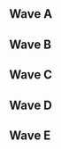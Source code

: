 {{DISPLAYTITLE:CEO 2016: ''Melee'' Singles Pools}}{{Tabs game|basepage=CEO/2016|melee=true|wiiu=true}}
{{CEO 2016 Tabs |This=2}}<br/>

==Wave A==
{{Box|start|padding=2em}}
{{HiddenSort|A1}}
{{GroupTableStart | Bracket A1 |width=300px}}
{{GroupTableSlot|Hungrybox |flag=us |place=1 |win_m=4 |lose_m=0 |bg=up |go={{advance|CEO/2016/Melee/Singles_Bracket#Winners_Bracket}}}}
{{GroupTableSlot|Haus |flag=us |place=2 |win_m=6 |lose_m=1 |bg=stay |go={{advance|CEO/2016/Melee/Singles_Bracket#Losers_Bracket}}}}
{{GroupTableSlot|MrLz |flag=us |place=3 |win_m=3 |lose_m=2 |bg=down}}
{{GroupTableSlot|Benteezy |flag=us |place=4 |win_m=3 |lose_m=2 |bg=down}}
{{GroupTableSlot|Wreck |flag=us |place=5 |win_m=2 |lose_m=2 |bg=down}}
{{GroupTableSlot|NIX |flag=us |place=5 |win_m=4 |lose_m=2 |bg=down}}
{{GroupTableSlot|Gwabs |flag=us |place=7 |win_m=3 |lose_m=2 |bg=down}}
{{GroupTableSlot|DairDev1L |flag=us |place=7 |win_m=2 |lose_m=2 |bg=down}}
{{GroupTableSlot|Zeal |flag=de |place=9 |win_m=2 |lose_m=2 |bg=down}}
{{GroupTableSlot|EZ |flag=us |place=9 |win_m=2 |lose_m=2 |bg=down}}
{{GroupTableSlot|Sabelan |flag=us |place=9 |win_m=2 |lose_m=2 |bg=down}}
{{GroupTableSlot|Bison.M |flag=us |place=9 |win_m=2 |lose_m=2 |bg=down}}
{{GroupTableSlot|Smokin' Penelope |flag=us |place=13 |win_m=2 |lose_m=2 |bg=down}}
{{GroupTableSlot|Fenlet |flag=us |place=13 |win_m=1 |lose_m=2 |bg=down}}
{{GroupTableSlot|IronChef |flag=us |place=13 |win_m=1 |lose_m=2 |bg=down}}
{{GroupTableSlot|Nameless Joe |flag=us |place=13 |win_m=1 |lose_m=2 |bg=down}}
{{GroupTableSlot|Jinzo |flag=us |place=17 |win_m=0 |lose_m=2 |bg=down}}
{{GroupTableSlot|RepsGuy |flag=us |place=17 |win_m=0 |lose_m=2 |bg=down}}
{{GroupTableSlot|demodairy |flag=us |place=17 |win_m=0 |lose_m=2 |bg=down}}
{{GroupTableSlot|R0cky |flag=us |place=17 |win_m=0 |lose_m=2 |bg=down}}
{{GroupTableSlot|A.C.O. |flag=us |place=17 |win_m=1 |lose_m=2 |bg=down}}
{{GroupTableSlot|Lemons |flag=us |place=17 |win_m=0 |lose_m=2 |bg=down}}
{{GroupTableEnd}}
{{Box|break|padding=2em}}

{{HiddenSort|A2}}
{{GroupTableStart | Bracket A2 |width=300px}}
{{GroupTableSlot|Chillindude |flag=us |place=1 |win_m=4 |lose_m=0 |bg=up |go={{advance|CEO/2016/Melee/Singles_Bracket#Winners_Bracket}}}}
{{GroupTableSlot|Slox |flag=us |place=2 |win_m=4 |lose_m=1 |bg=stay |go={{advance|CEO/2016/Melee/Singles_Bracket#Losers_Bracket}}}}
{{GroupTableSlot|Envy |flag=us |place=3 |win_m=4 |lose_m=2 |bg=down}}
{{GroupTableSlot|BZRK |flag=us |place=4 |win_m=5 |lose_m=2 |bg=down}}
{{GroupTableSlot|MrBenReady |flag=us |place=5 |win_m=2 |lose_m=2 |bg=down}}
{{GroupTableSlot|Char |flag=us |place=5 |win_m=5 |lose_m=2 |bg=down}}
{{GroupTableSlot|Silver |flag=us |place=7 |win_m=3 |lose_m=2 |bg=down}}
{{GroupTableSlot|O |flag=us |place=7 |win_m=2 |lose_m=2 |bg=down}}
{{GroupTableSlot|Kebin |flag=us |place=9 |win_m=2 |lose_m=2 |bg=down}}
{{GroupTableSlot|Cyber |flag=us |place=9 |win_m=1 |lose_m=2 |bg=down}}
{{GroupTableSlot|Donny P. |flag=us |place=9 |win_m=2 |lose_m=2 |bg=down}}
{{GroupTableSlot|Smoof |flag=us |place=9 |win_m=1 |lose_m=2 |bg=down}}
{{GroupTableSlot|Kiddo |flag=us |place=13 |win_m=1 |lose_m=2 |bg=down}}
{{GroupTableSlot|Swampy |flag=us |place=13 |win_m=1 |lose_m=2 |bg=down}}
{{GroupTableSlot|Duffo |flag=us |place=13 |win_m=1 |lose_m=2 |bg=down}}
{{GroupTableSlot|SOup |flag=us |place=13 |win_m=1 |lose_m=2 |bg=down}}
{{GroupTableSlot|CandyMan |flag=us |place=17 |win_m=0 |lose_m=2 |bg=down}}
{{GroupTableSlot|Sheepdog |flag=us |place=17 |win_m=0 |lose_m=2 |bg=down}}
{{GroupTableSlot|Moonshine |flag=us |place=17 |win_m=0 |lose_m=2 |bg=down}}
{{GroupTableSlot|Express |flag=us |place=17 |win_m=0 |lose_m=2 |bg=down}}
{{GroupTableSlot|BEHEMOTH |flag=us |place=17 |win_m=0 |lose_m=2 |bg=down}}
{{GroupTableEnd}}
{{Box|break|padding=2em}}

{{HiddenSort|A3}}
{{GroupTableStart | Bracket A3 |width=300px}}
{{GroupTableSlot|Laudandus |flag=us |place=1 |win_m=4 |lose_m=0 |bg=up |go={{advance|CEO/2016/Melee/Singles_Bracket#Winners_Bracket}}}}
{{GroupTableSlot|vortex |flag=us |place=2 |win_m=5 |lose_m=1 |bg=stay |go={{advance|CEO/2016/Melee/Singles_Bracket#Losers_Bracket}}}}
{{GroupTableSlot|Rula |flag=us |place=3 |win_m=3 |lose_m=2 |bg=down}}
{{GroupTableSlot|Pop$ |flag=us |place=4 |win_m=4 |lose_m=2 |bg=down}}
{{GroupTableSlot|TM12 |flag=us |place=5 |win_m=3 |lose_m=2 |bg=down}}
{{GroupTableSlot|ExBanditZero |flag=us |place=5 |win_m=4 |lose_m=2 |bg=down}}
{{GroupTableSlot|Sabz |flag=ca |place=7 |win_m=3 |lose_m=2 |bg=down}}
{{GroupTableSlot|Slow |flag=us |place=7 |win_m=3 |lose_m=2 |bg=down}}
{{GroupTableSlot|Harmonics |flag=us |place=9 |win_m=1 |lose_m=2 |bg=down}}
{{GroupTableSlot|Fil |flag=us |place=9 |win_m=2 |lose_m=2 |bg=down}}
{{GroupTableSlot|Sabo |flag=us |place=9 |win_m=2 |lose_m=2 |bg=down}}
{{GroupTableSlot|ShockJock |flag=us |place=9 |win_m=1 |lose_m=2 |bg=down}}
{{GroupTableSlot|IceArrow |flag=us |place=13 |win_m=1 |lose_m=2 |bg=down}}
{{GroupTableSlot|HaFWiT |flag=us |place=13 |win_m=1 |lose_m=2 |bg=down}}
{{GroupTableSlot|Kimosabae |flag=us |place=13 |win_m=0 |lose_m=2 |bg=down}}
{{GroupTableSlot|NARS |flag=us |place=13 |win_m=2 |lose_m=2 |bg=down}}
{{GroupTableSlot|Soup |flag=us |place=17 |win_m=0 |lose_m=2 |bg=down}}
{{GroupTableSlot|50k! |flag=us |place=17 |win_m=0 |lose_m=2 |bg=down}}
{{GroupTableSlot|Swordz |flag=us |place=17 |win_m=0 |lose_m=2 |bg=down}}
{{GroupTableSlot|Fool94 |flag=us |place=17 |win_m=0 |lose_m=2 |bg=down}}
{{GroupTableSlot|Harrisondorf |flag=us |place=17 |win_m=0 |lose_m=2 |bg=down}}
{{GroupTableEnd}}
{{Box|break|padding=2em}}

{{HiddenSort|A4}}
{{GroupTableStart | Bracket A4 |width=300px}}
{{GroupTableSlot|The Moon |flag=us |place=1 |win_m=4 |lose_m=0 |bg=up |go={{advance|CEO/2016/Melee/Singles_Bracket#Winners_Bracket}}}}
{{GroupTableSlot|$mike |flag=us |place=2 |win_m=4 |lose_m=1 |bg=stay |go={{advance|CEO/2016/Melee/Singles_Bracket#Losers_Bracket}}}}
{{GroupTableSlot|Testament |flag=us |place=3 |win_m=5 |lose_m=2 |bg=down}}
{{GroupTableSlot|Wheat |flag=us |place=4 |win_m=3 |lose_m=2 |bg=down}}
{{GroupTableSlot|Voo |flag=us |place=5 |win_m=4 |lose_m=2 |bg=down}}
{{GroupTableSlot|Focus |flag=us |place=5 |win_m=2 |lose_m=2 |bg=down}}
{{GroupTableSlot|Burr |flag=us |place=7 |win_m=3 |lose_m=2 |bg=down}}
{{GroupTableSlot|Keenan |flag=us |place=7 |win_m=2 |lose_m=2 |bg=down}}
{{GroupTableSlot|Ringler |flag=us |place=9 |win_m=2 |lose_m=2 |bg=down}}
{{GroupTableSlot|Dro |flag=us |place=9 |win_m=2 |lose_m=2 |bg=down}}
{{GroupTableSlot|Murky |flag=us |place=9 |win_m=1 |lose_m=2 |bg=down}}
{{GroupTableSlot|Carlito |flag=us |place=9 |win_m=2 |lose_m=2 |bg=down}}
{{GroupTableSlot|Nasty |flag=us |place=13 |win_m=1 |lose_m=2 |bg=down}}
{{GroupTableSlot|ChuckNasty |flag=us |place=13 |win_m=1 |lose_m=2 |bg=down}}
{{GroupTableSlot|Clifford |flag=us |place=13 |win_m=1 |lose_m=2 |bg=down}}
{{GroupTableSlot|Xeno |flag=us |place=13 |win_m=1 |lose_m=2 |bg=down}}
{{GroupTableSlot|OZP |flag=us |place=17 |win_m=0 |lose_m=2 |bg=down}}
{{GroupTableSlot|star99 |flag=us |place=17 |win_m=1 |lose_m=2 |bg=down}}
{{GroupTableSlot|Zectron |flag=us |place=17 |win_m=0 |lose_m=2 |bg=down}}
{{GroupTableSlot|Jbiz |flag=us |place=17 |win_m=0 |lose_m=2 |bg=down}}
{{GroupTableSlot|JonPon |flag=us |place=17 |win_m=0 |lose_m=2 |bg=down}}
{{GroupTableEnd}}
{{Box|break|padding=2em}}

{{HiddenSort|A5}}
{{GroupTableStart | Bracket A5 |width=300px}}
{{GroupTableSlot|Frootloop |flag=us |place=1 |win_m=4 |lose_m=0 |bg=up |go={{advance|CEO/2016/Melee/Singles_Bracket#Winners_Bracket}}}}
{{GroupTableSlot|Gravy |flag=us |place=2 |win_m=4 |lose_m=1 |bg=stay |go={{advance|CEO/2016/Melee/Singles_Bracket#Losers_Bracket}}}}
{{GroupTableSlot|furta |flag=us |place=3 |win_m=4 |lose_m=2 |bg=down}}
{{GroupTableSlot|BDR |flag=us |place=4 |win_m=6 |lose_m=2 |bg=down}}
{{GroupTableSlot|FuddyDuddy |flag=us |place=5 |win_m=5 |lose_m=2 |bg=down}}
{{GroupTableSlot|Juggleguy |flag=us |place=5 |win_m=2 |lose_m=2 |bg=down}}
{{GroupTableSlot|JOATguy |flag=ca |place=7 |win_m=3 |lose_m=2 |bg=down}}
{{GroupTableSlot|OC Mike the Franchise |flag=us |place=7 |win_m=2 |lose_m=2 |bg=down}}
{{GroupTableSlot|Nilesly |flag=us |place=9 |win_m=1 |lose_m=2 |bg=down}}
{{GroupTableSlot|FLIMWAD |flag=us |place=9 |win_m=1 |lose_m=2 |bg=down}}
{{GroupTableSlot|JntaBeast |flag=us |place=9 |win_m=2 |lose_m=2 |bg=down}}
{{GroupTableSlot|Ilskowa |flag=us |place=9 |win_m=1 |lose_m=2 |bg=down}}
{{GroupTableSlot|shake |flag=us |place=13 |win_m=1 |lose_m=2 |bg=down}}
{{GroupTableSlot|Kirito Green |flag=us |place=13 |win_m=1 |lose_m=2 |bg=down}}
{{GroupTableSlot|Candyman! |flag=us |place=13 |win_m=1 |lose_m=2 |bg=down}}
{{GroupTableSlot|AoE |flag=us |place=13 |win_m=1 |lose_m=2 |bg=down}}
{{GroupTableSlot|Duke |flag=us |place=17 |win_m=0 |lose_m=2 |bg=down}}
{{GroupTableSlot|jeez |flag=us |place=17 |win_m=0 |lose_m=2 |bg=down}}
{{GroupTableSlot|Nero |flag=us |place=17 |win_m=0 |lose_m=2 |bg=down}}
{{GroupTableSlot|Drewgs |flag=us |place=17 |win_m=0 |lose_m=2 |bg=down}}
{{GroupTableSlot|Zeek |flag=us |place=17 |win_m=0 |lose_m=2 |bg=down}}
{{GroupTableEnd}}
{{Box|break|padding=2em}}

{{HiddenSort|A6}}
{{GroupTableStart | Bracket A6 |width=300px}}
{{GroupTableSlot|Mew2King |flag=us |place=1 |win_m=4 |lose_m=0 |bg=up |go={{advance|CEO/2016/Melee/Singles_Bracket#Winners_Bracket}}}}
{{GroupTableSlot|Mike G |flag=us |place=2 |win_m=5 |lose_m=1 |bg=stay |go={{advance|CEO/2016/Melee/Singles_Bracket#Losers_Bracket}}}}
{{GroupTableSlot|Fabio |flag=us |place=3 |win_m=3 |lose_m=2 |bg=down}}
{{GroupTableSlot|Rappsody |flag=ca |place=4 |win_m=5 |lose_m=2 |bg=down}}
{{GroupTableSlot|Baj |flag=us |place=5 |win_m=4 |lose_m=2 |bg=down}}
{{GroupTableSlot|Who? |flag=us |place=5 |win_m=3 |lose_m=2 |bg=down}}
{{GroupTableSlot|Nimbus |flag=us |place=7 |win_m=3 |lose_m=2 |bg=down}}
{{GroupTableSlot|Beegs |flag=us |place=7 |win_m=3 |lose_m=2 |bg=down}}
{{GroupTableSlot|Stellar |flag=us |place=9 |win_m=1 |lose_m=2 |bg=down}}
{{GroupTableSlot|T-Rekt |flag=us |place=9 |win_m=1 |lose_m=2 |bg=down}}
{{GroupTableSlot|Dr. Poonanny |flag=us |place=9 |win_m=2 |lose_m=2 |bg=down}}
{{GroupTableSlot|Teach |flag=us |place=9 |win_m=1 |lose_m=2 |bg=down}}
{{GroupTableSlot|gzlrgzlr |flag=us |place=13 |win_m=1 |lose_m=2 |bg=down}}
{{GroupTableSlot|0xyswag |flag=us |place=13 |win_m=1 |lose_m=2 |bg=down}}
{{GroupTableSlot|BiGViC340 |flag=us |place=13 |win_m=1 |lose_m=2 |bg=down}}
{{GroupTableSlot|Exoty |flag=us |place=13 |win_m=1 |lose_m=2 |bg=down}}
{{GroupTableSlot|NA5H |flag=us |place=17 |win_m=0 |lose_m=2 |bg=down}}
{{GroupTableSlot|Mang0 |flag=us |place=17 |win_m=0 |lose_m=2 |bg=down}}
{{GroupTableSlot|Hitomi J Puff |flag=us |place=17 |win_m=0 |lose_m=2 |bg=down}}
{{GroupTableSlot|Glistening |flag=us |place=17 |win_m=0 |lose_m=2 |bg=down}}
{{GroupTableSlot|Ale |flag=us |place=17 |win_m=0 |lose_m=2 |bg=down}}
{{GroupTableEnd}}
{{Box|end}}

==Wave B==
{{Box|start|padding=2em}}
{{HiddenSort|B1}}
{{GroupTableStart | Bracket B1 |width=300px}}
{{GroupTableSlot|Zhu |flag=us |place=1 |win_m=4 |lose_m=0 |bg=up |go={{advance|CEO/2016/Melee/Singles_Bracket#Winners_Bracket}}}}
{{GroupTableSlot|Bacon |flag=us |place=2 |win_m=5 |lose_m=1 |bg=stay |go={{advance|CEO/2016/Melee/Singles_Bracket#Losers_Bracket}}}}
{{GroupTableSlot|Kaike |flag=us |place=3 |win_m=4 |lose_m=2 |bg=down}}
{{GroupTableSlot|Future |flag=us |place=4 |win_m=3 |lose_m=2 |bg=down}}
{{GroupTableSlot|Youma |flag=pr |place=5 |win_m=4 |lose_m=2 |bg=down}}
{{GroupTableSlot|Eric |flag=us |place=5 |win_m=3 |lose_m=2 |bg=down}}
{{GroupTableSlot|Randy |flag=us |place=7 |win_m=3 |lose_m=2 |bg=down}}
{{GroupTableSlot|McSwanky |flag=us |place=7 |win_m=2 |lose_m=2 |bg=down}}
{{GroupTableSlot|Flaf |flag=us |place=9 |win_m=1 |lose_m=2 |bg=down}}
{{GroupTableSlot|Miggs |flag=us |place=9 |win_m=1 |lose_m=2 |bg=down}}
{{GroupTableSlot|Takedown53 |flag=us |place=9 |win_m=2 |lose_m=2 |bg=down}}
{{GroupTableSlot|BadBones |flag=us |place=9 |win_m=3 |lose_m=2 |bg=down}}
{{GroupTableSlot|Zoso |flag=us |place=13 |win_m=0 |lose_m=2 |bg=down}}
{{GroupTableSlot|noob |flag=us |place=13 |win_m=1 |lose_m=2 |bg=down}}
{{GroupTableSlot|Nathan |flag=us |place=13 |win_m=1 |lose_m=2 |bg=down}}
{{GroupTableSlot|DoritoCrumbMan |flag=us |place=13 |win_m=1 |lose_m=2 |bg=down}}
{{GroupTableSlot|Huck |flag=us |place=17 |win_m=0 |lose_m=2 |bg=down}}
{{GroupTableSlot|Mumb0 Jumb0 |flag=us |place=17 |win_m=1 |lose_m=2 |bg=down}}
{{GroupTableSlot|fuzyll |flag=us |place=17 |win_m=0 |lose_m=2 |bg=down}}
{{GroupTableSlot|Bang |flag=us |place=17 |win_m=0 |lose_m=2 |bg=down}}
{{GroupTableSlot|Fluid |flag=us |place=17 |win_m=0 |lose_m=2 |bg=down}}
{{GroupTableEnd}}
{{Box|break|padding=2em}}

{{HiddenSort|B2}}
{{GroupTableStart | Bracket B2 |width=300px}}
{{GroupTableSlot|PewPewU |flag=us |place=1 |win_m=4 |lose_m=0 |bg=up |go={{advance|CEO/2016/Melee/Singles_Bracket#Winners_Bracket}}}}
{{GroupTableSlot|Jflex |flag=us |place=2 |win_m=4 |lose_m=1 |bg=stay |go={{advance|CEO/2016/Melee/Singles_Bracket#Losers_Bracket}}}}
{{GroupTableSlot|OC Zack |flag=us |place=3 |win_m=4 |lose_m=2 |bg=down}}
{{GroupTableSlot|CubanSandwich |flag=us |place=4 |win_m=3 |lose_m=2 |bg=down}}
{{GroupTableSlot|JLo |flag=us |place=5 |win_m=4 |lose_m=2 |bg=down}}
{{GroupTableSlot|Shabman Productions |flag=us |place=5 |win_m=4 |lose_m=2 |bg=down}}
{{GroupTableSlot|Kayko |flag=us |place=7 |win_m=3 |lose_m=2 |bg=down}}
{{GroupTableSlot|Lightning |flag=us |place=7 |win_m=2 |lose_m=2 |bg=down}}
{{GroupTableSlot|Firenze |flag=us |place=9 |win_m=1 |lose_m=2 |bg=down}}
{{GroupTableSlot|Beachmaster |flag=us |place=9 |win_m=3 |lose_m=2 |bg=down}}
{{GroupTableSlot|KAU |flag=us |place=9 |win_m=1 |lose_m=2 |bg=down}}
{{GroupTableSlot|zZz |flag=us |place=9 |win_m=2 |lose_m=2 |bg=down}}
{{GroupTableSlot|nasan |flag=se |place=13 |win_m=1 |lose_m=2 |bg=down}}
{{GroupTableSlot|StoneRocks |flag=us |place=13 |win_m=1 |lose_m=2 |bg=down}}
{{GroupTableSlot|Eviox |flag=us |place=13 |win_m=1 |lose_m=2 |bg=down}}
{{GroupTableSlot|Proga |flag=us |place=13 |win_m=1 |lose_m=2 |bg=down}}
{{GroupTableSlot|Leffen |flag=se |place=17 |win_m=0 |lose_m=2 |bg=down}}
{{GroupTableSlot|Teriyaki Weeaboo |flag=us |place=17 |win_m=0 |lose_m=2 |bg=down}}
{{GroupTableSlot|Bloodzure |flag=us |place=17 |win_m=0 |lose_m=2 |bg=down}}
{{GroupTableSlot|Omar |flag=us |place=17 |win_m=0 |lose_m=2 |bg=down}}
{{GroupTableSlot|whack |flag=us |place=17 |win_m=0 |lose_m=2 |bg=down}}
{{GroupTableEnd}}
{{Box|break|padding=2em}}

{{HiddenSort|B3}}
{{GroupTableStart | Bracket B3 |width=300px}}
{{GroupTableSlot|Wizzrobe |flag=us |place=1 |win_m=4 |lose_m=0 |bg=up |go={{advance|CEO/2016/Melee/Singles_Bracket#Winners_Bracket}}}}
{{GroupTableSlot|KPAN |flag=us |place=2 |win_m=4 |lose_m=1 |bg=stay |go={{advance|CEO/2016/Melee/Singles_Bracket#Losers_Bracket}}}}
{{GroupTableSlot|JRad |flag=us |place=3 |win_m=4 |lose_m=2 |bg=down}}
{{GroupTableSlot|Vesetnet |flag=us |place=4 |win_m=5 |lose_m=2 |bg=down}}
{{GroupTableSlot|Taka |flag=us |place=5 |win_m=4 |lose_m=2 |bg=down}}
{{GroupTableSlot|Yeroc |flag=us |place=5 |win_m=2 |lose_m=2 |bg=down}}
{{GroupTableSlot|Spaghetti |flag=us |place=7 |win_m=2 |lose_m=2 |bg=down}}
{{GroupTableSlot|Eight oh Eight |flag=us |place=7 |win_m=3 |lose_m=2 |bg=down}}
{{GroupTableSlot|void |flag=us |place=9 |win_m=3 |lose_m=2 |bg=down}}
{{GroupTableSlot|Waifu |flag=us |place=9 |win_m=1 |lose_m=2 |bg=down}}
{{GroupTableSlot|DAD |flag=us |place=9 |win_m=2 |lose_m=2 |bg=down}}
{{GroupTableSlot|Rylo Ken |flag=us |place=9 |win_m=1 |lose_m=2 |bg=down}}
{{GroupTableSlot|Suezo |flag=us |place=13 |win_m=1 |lose_m=2 |bg=down}}
{{GroupTableSlot|Sorzan |flag=us |place=13 |win_m=1 |lose_m=2 |bg=down}}
{{GroupTableSlot|JonnyFox |flag=us |place=13 |win_m=1 |lose_m=2 |bg=down}}
{{GroupTableSlot|Lemon |flag=us |place=13 |win_m=1 |lose_m=2 |bg=down}}
{{GroupTableSlot|Shieldz |flag=us |place=17 |win_m=0 |lose_m=2 |bg=down}}
{{GroupTableSlot|2Salty |flag=us |place=17 |win_m=0 |lose_m=2 |bg=down}}
{{GroupTableSlot|JONNY |flag=us |place=17 |win_m=0 |lose_m=2 |bg=down}}
{{GroupTableSlot|apop99 |flag=us |place=17 |win_m=0 |lose_m=2 |bg=down}}
{{GroupTableSlot|Colonel Claw |flag=us |place=17 |win_m=0 |lose_m=2 |bg=down}}
{{GroupTableEnd}}
{{Box|break|padding=2em}}

{{HiddenSort|B4}}
{{GroupTableStart | Bracket B4 |width=300px}}
{{GroupTableSlot|Plup |flag=us |place=1 |win_m=4 |lose_m=0 |bg=up |go={{advance|CEO/2016/Melee/Singles_Bracket#Winners_Bracket}}}}
{{GroupTableSlot|Vro |flag=us |place=2 |win_m=4 |lose_m=1 |bg=stay |go={{advance|CEO/2016/Melee/Singles_Bracket#Losers_Bracket}}}}
{{GroupTableSlot|pwof |flag=us |place=3 |win_m=4 |lose_m=2 |bg=down}}
{{GroupTableSlot|Cohenski |flag=us |place=4 |win_m=4 |lose_m=2 |bg=down}}
{{GroupTableSlot|eet |flag=us |place=5 |win_m=5 |lose_m=2 |bg=down}}
{{GroupTableSlot|JBomb |flag=us |place=5 |win_m=4 |lose_m=2 |bg=down}}
{{GroupTableSlot|Rudolph |flag=us |place=7 |win_m=3 |lose_m=2 |bg=down}}
{{GroupTableSlot|Jabs |flag=us |place=7 |win_m=2 |lose_m=2 |bg=down}}
{{GroupTableSlot|ICON |flag=us |place=9 |win_m=2 |lose_m=2 |bg=down}}
{{GroupTableSlot|chaoslink |flag=us |place=9 |win_m=1 |lose_m=2 |bg=down}}
{{GroupTableSlot|KamiKaze |flag=us |place=9 |win_m=1 |lose_m=2 |bg=down}}
{{GroupTableSlot|Calvin |flag=us |place=9 |win_m=1 |lose_m=2 |bg=down}}
{{GroupTableSlot|Kälte |flag=us |place=13 |win_m=1 |lose_m=2 |bg=down}}
{{GroupTableSlot|Zora |flag=us |place=13 |win_m=1 |lose_m=2 |bg=down}}
{{GroupTableSlot|xBeke |flag=us |place=13 |win_m=1 |lose_m=2 |bg=down}}
{{GroupTableSlot|SHAGGy |flag=us |place=13 |win_m=1 |lose_m=2 |bg=down}}
{{GroupTableSlot|Griz |flag=us |place=17 |win_m=0 |lose_m=2 |bg=down}}
{{GroupTableSlot|VEGA |flag=us |place=17 |win_m=0 |lose_m=2 |bg=down}}
{{GroupTableSlot|Quesalupa |flag=us |place=17 |win_m=0 |lose_m=2 |bg=down}}
{{GroupTableSlot|SwagBag |flag=us |place=17 |win_m=0 |lose_m=2 |bg=down}}
{{GroupTableSlot|Visuals |flag=us |place=17 |win_m=0 |lose_m=2 |bg=down}}
{{GroupTableEnd}}
{{Box|break|padding=2em}}

{{HiddenSort|B5}}
{{GroupTableStart | Bracket B5 |width=300px}}
{{GroupTableSlot|Lucky |flag=us |place=1 |win_m=4 |lose_m=0 |bg=up |go={{advance|CEO/2016/Melee/Singles_Bracket#Winners_Bracket}}}}
{{GroupTableSlot|XIF |flag=us |place=2 |win_m=4 |lose_m=1 |bg=stay |go={{advance|CEO/2016/Melee/Singles_Bracket#Losers_Bracket}}}}
{{GroupTableSlot|Pi |flag=us |place=3 |win_m=4 |lose_m=2 |bg=down}}
{{GroupTableSlot|Nurok |flag=us |place=4 |win_m=3 |lose_m=2 |bg=down}}
{{GroupTableSlot|Crusifix |flag=us |place=5 |win_m=3 |lose_m=2 |bg=down}}
{{GroupTableSlot|Tek9 |flag=us |place=5 |win_m=4 |lose_m=2 |bg=down}}
{{GroupTableSlot|No Love |flag=us |place=7 |win_m=3 |lose_m=2 |bg=down}}
{{GroupTableSlot|SilentWah |flag=us |place=7 |win_m=3 |lose_m=2 |bg=down}}
{{GroupTableSlot|MaskProducer |flag=us |place=9 |win_m=2 |lose_m=2 |bg=down}}
{{GroupTableSlot|SilenceGhost |flag=us |place=9 |win_m=1 |lose_m=2 |bg=down}}
{{GroupTableSlot|Fro Fo Sho |flag=us |place=9 |win_m=2 |lose_m=2 |bg=down}}
{{GroupTableSlot|skate |flag=us |place=9 |win_m=1 |lose_m=2 |bg=down}}
{{GroupTableSlot|KiTY |flag=us |place=13 |win_m=1 |lose_m=2 |bg=down}}
{{GroupTableSlot|Iffy |flag=us |place=13 |win_m=2 |lose_m=2 |bg=down}}
{{GroupTableSlot|EMB |flag=us |place=13 |win_m=1 |lose_m=2 |bg=down}}
{{GroupTableSlot|K1ngCr0w |flag=us |place=13 |win_m=1 |lose_m=2 |bg=down}}
{{GroupTableSlot|iTrez |flag=us |place=17 |win_m=0 |lose_m=2 |bg=down}}
{{GroupTableSlot|[N] |flag=us |place=17 |win_m=0 |lose_m=2 |bg=down}}
{{GroupTableSlot|shyseven |flag=us |place=17 |win_m=0 |lose_m=2 |bg=down}}
{{GroupTableSlot|Phoenix |flag=us |place=17 |win_m=0 |lose_m=2 |bg=down}}
{{GroupTableSlot|rossu |flag=us |place=17 |win_m=0 |lose_m=2 |bg=down}}
{{GroupTableEnd}}
{{Box|break|padding=2em}}

{{HiddenSort|B6}}
{{GroupTableStart | Bracket B6 |width=300px}}
{{GroupTableSlot|n0ne |flag=ni |place=1 |win_m=4 |lose_m=0 |bg=up |go={{advance|CEO/2016/Melee/Singles_Bracket#Winners_Bracket}}}}
{{GroupTableSlot|brokenyew |flag=us |place=2 |win_m=4 |lose_m=1 |bg=stay |go={{advance|CEO/2016/Melee/Singles_Bracket#Losers_Bracket}}}}
{{GroupTableSlot|GCS |flag=us |place=3 |win_m=5 |lose_m=2 |bg=down}}
{{GroupTableSlot|Zook |flag=us |place=4 |win_m=4 |lose_m=2 |bg=down}}
{{GroupTableSlot|dashdancedan |flag=us |place=5 |win_m=2 |lose_m=2 |bg=down}}
{{GroupTableSlot|A_E_D |flag=us |place=5 |win_m=3 |lose_m=2 |bg=down}}
{{GroupTableSlot|Sigh |flag=us |place=7 |win_m=3 |lose_m=2 |bg=down}}
{{GroupTableSlot|Starman |flag=us |place=7 |win_m=3 |lose_m=2 |bg=down}}
{{GroupTableSlot|NicTheKiwi |flag=us |place=9 |win_m=2 |lose_m=2 |bg=down}}
{{GroupTableSlot|BGSatchel |flag=us |place=9 |win_m=2 |lose_m=2 |bg=down}}
{{GroupTableSlot|Mediocre |flag=us |place=9 |win_m=2 |lose_m=2 |bg=down}}
{{GroupTableSlot|Fizzi |flag=us |place=9 |win_m=1 |lose_m=2 |bg=down}}
{{GroupTableSlot|Franknbean |flag=us |place=13 |win_m=1 |lose_m=2 |bg=down}}
{{GroupTableSlot|CRB |flag=us |place=13 |win_m=1 |lose_m=2 |bg=down}}
{{GroupTableSlot|The Piledriver |flag=us |place=13 |win_m=1 |lose_m=2 |bg=down}}
{{GroupTableSlot|Destinite |flag=us |place=13 |win_m=1 |lose_m=2 |bg=down}}
{{GroupTableSlot|Tempest Tim |flag=us |place=17 |win_m=0 |lose_m=2 |bg=down}}
{{GroupTableSlot|pootTheBox |flag=us |place=17 |win_m=0 |lose_m=2 |bg=down}}
{{GroupTableSlot|Mittens |flag=us |place=17 |win_m=0 |lose_m=2 |bg=down}}
{{GroupTableSlot|FRAUDZILLA |flag=us |place=17 |win_m=0 |lose_m=2 |bg=down}}
{{GroupTableSlot|-1UP |flag=us |place=17 |win_m=1 |lose_m=2 |bg=down}}
{{GroupTableSlot|KDBT |flag=us |place=17 |win_m=1 |lose_m=2 |bg=down}}
{{GroupTableEnd}}
{{Box|end}}

==Wave C==
{{Box|start|padding=2em}}
{{HiddenSort|C1}}
{{GroupTableStart | Bracket C1 |width=300px}}
{{GroupTableSlot|Nintendude |flag=us |place=1 |win_m=4 |lose_m=0 |bg=up |go={{advance|CEO/2016/Melee/Singles_Bracket#Winners_Bracket}}}}
{{GroupTableSlot|Reno |flag=us |place=2 |win_m=5 |lose_m=1 |bg=stay |go={{advance|CEO/2016/Melee/Singles_Bracket#Losers_Bracket}}}}
{{GroupTableSlot|UUAA |flag=us |place=3 |win_m=3 |lose_m=2 |bg=down}}
{{GroupTableSlot|Smashdaddy |flag=us |place=4 |win_m=3 |lose_m=2 |bg=down}}
{{GroupTableSlot|Bravo |flag=us |place=5 |win_m=4 |lose_m=2 |bg=down}}
{{GroupTableSlot|Type1 |flag=us |place=5 |win_m=5 |lose_m=2 |bg=down}}
{{GroupTableSlot|Jagz |flag=us |place=7 |win_m=2 |lose_m=2 |bg=down}}
{{GroupTableSlot|Wiseclown |flag=ca |place=7 |win_m=2 |lose_m=2 |bg=down}}
{{GroupTableSlot|Horus |flag=us |place=9 |win_m=1 |lose_m=2 |bg=down}}
{{GroupTableSlot|Skaterdude |flag=us |place=9 |win_m=1 |lose_m=2 |bg=down}}
{{GroupTableSlot|Chinchilla |flag=us |place=9 |win_m=2 |lose_m=2 |bg=down}}
{{GroupTableSlot|DownAirOnly |flag=us |place=9 |win_m=2 |lose_m=2 |bg=down}}
{{GroupTableSlot|Exo |flag=us |place=13 |win_m=1 |lose_m=2 |bg=down}}
{{GroupTableSlot|Octavian |flag=us |place=13 |win_m=1 |lose_m=2 |bg=down}}
{{GroupTableSlot|Puppy |flag=us |place=13 |win_m=1 |lose_m=2 |bg=down}}
{{GroupTableSlot|OddoMattx |flag=us |place=13 |win_m=1 |lose_m=2 |bg=down}}
{{GroupTableSlot|Diltune |flag=us |place=17 |win_m=1 |lose_m=2 |bg=down}}
{{GroupTableSlot|Benguin |flag=us |place=17 |win_m=0 |lose_m=2 |bg=down}}
{{GroupTableSlot|Bronze |flag=us |place=17 |win_m=0 |lose_m=2 |bg=down}}
{{GroupTableSlot|Young Craig |flag=us |place=17 |win_m=0 |lose_m=2 |bg=down}}
{{GroupTableSlot|KetchupnMustard |flag=us |place=17 |win_m=0 |lose_m=2 |bg=down}}
{{GroupTableEnd}}
{{Box|break|padding=2em}}

{{HiddenSort|C2}}
{{GroupTableStart | Bracket C2 |width=300px}}
{{GroupTableSlot|MikeHaze |flag=us |place=1 |win_m=4 |lose_m=0 |bg=up |go={{advance|CEO/2016/Melee/Singles_Bracket#Winners_Bracket}}}}
{{GroupTableSlot|Warriorknight |flag=us |place=2 |win_m=4 |lose_m=1 |bg=stay |go={{advance|CEO/2016/Melee/Singles_Bracket#Losers_Bracket}}}}
{{GroupTableSlot|ChipGroove |flag=us |place=3 |win_m=5 |lose_m=2 |bg=down}}
{{GroupTableSlot|dansdaman |flag=us |place=4 |win_m=4 |lose_m=2 |bg=down}}
{{GroupTableSlot|Drunksloth |flag=us |place=5 |win_m=4 |lose_m=2 |bg=down}}
{{GroupTableSlot|SuperUltraDX |flag=us |place=5 |win_m=4 |lose_m=2 |bg=down}}
{{GroupTableSlot|Arakune |flag=us |place=7 |win_m=2 |lose_m=2 |bg=down}}
{{GroupTableSlot|Chezz |flag=us |place=7 |win_m=2 |lose_m=2 |bg=down}}
{{GroupTableSlot|JoeBags |flag=us |place=9 |win_m=1 |lose_m=2 |bg=down}}
{{GroupTableSlot|PretzelGuy |flag=us |place=9 |win_m=2 |lose_m=2 |bg=down}}
{{GroupTableSlot|Owls |flag=us |place=9 |win_m=1 |lose_m=2 |bg=down}}
{{GroupTableSlot|Light |flag=us |place=9 |win_m=2 |lose_m=2 |bg=down}}
{{GroupTableSlot|Thunderchunkie |flag=us |place=13 |win_m=1 |lose_m=2 |bg=down}}
{{GroupTableSlot|DJoy |flag=us |place=13 |win_m=1 |lose_m=2 |bg=down}}
{{GroupTableSlot|Appel |flag=us |place=13 |win_m=1 |lose_m=2 |bg=down}}
{{GroupTableSlot|Quasar |flag=us |place=13 |win_m=1 |lose_m=2 |bg=down}}
{{GroupTableSlot|Umeki |flag=jp |place=17 |win_m=0 |lose_m=2 |bg=down}}
{{GroupTableSlot|Resolute |flag=us |place=17 |win_m=0 |lose_m=2 |bg=down}}
{{GroupTableSlot|Steele |flag=us |place=17 |win_m=0 |lose_m=2 |bg=down}}
{{GroupTableSlot|C15 |flag=us |place=17 |win_m=0 |lose_m=2 |bg=down}}
{{GroupTableSlot|BEAK |flag=us |place=17 |win_m=0 |lose_m=2 |bg=down}}
{{GroupTableEnd}}
{{Box|break|padding=2em}}

{{HiddenSort|C3}}
{{GroupTableStart | Bracket C3 |width=300px}}
{{GroupTableSlot|Kjh |flag=us |place=1 |win_m=4 |lose_m=0 |bg=up |go={{advance|CEO/2016/Melee/Singles_Bracket#Winners_Bracket}}}}
{{GroupTableSlot|EMT_Sol |flag=us |place=2 |win_m=5 |lose_m=1 |bg=stay |go={{advance|CEO/2016/Melee/Singles_Bracket#Losers_Bracket}}}}
{{GroupTableSlot|ESAM |flag=us |place=3 |win_m=3 |lose_m=2 |bg=down}}
{{GroupTableSlot|Matchu |flag=us |place=4 |win_m=4 |lose_m=2 |bg=down}}
{{GroupTableSlot|Mr_Sweet |flag=us |place=5 |win_m=4 |lose_m=2 |bg=down}}
{{GroupTableSlot|Dash |flag=us |place=5 |win_m=5 |lose_m=2 |bg=down}}
{{GroupTableSlot|Kaizen |flag=us |place=7 |win_m=2 |lose_m=2 |bg=down}}
{{GroupTableSlot|J$727 |flag=us |place=7 |win_m=2 |lose_m=2 |bg=down}}
{{GroupTableSlot|Pure |flag=us |place=9 |win_m=1 |lose_m=2 |bg=down}}
{{GroupTableSlot|Tater |flag=us |place=9 |win_m=1 |lose_m=2 |bg=down}}
{{GroupTableSlot|Matt |flag=us |place=9 |win_m=2 |lose_m=2 |bg=down}}
{{GroupTableSlot|Vanna |flag=us |place=9 |win_m=2 |lose_m=2 |bg=down}}
{{GroupTableSlot|Sizzler |flag=us |place=13 |win_m=1 |lose_m=2 |bg=down}}
{{GroupTableSlot|Squidoo |flag=us |place=13 |win_m=1 |lose_m=2 |bg=down}}
{{GroupTableSlot|Ruffian |flag=us |place=13 |win_m=1 |lose_m=2 |bg=down}}
{{GroupTableSlot|Golly |flag=us |place=13 |win_m=1 |lose_m=2 |bg=down}}
{{GroupTableSlot|BaLLz d33p |flag=us |place=17 |win_m=0 |lose_m=2 |bg=down}}
{{GroupTableSlot|Emo |flag=us |place=17 |win_m=0 |lose_m=2 |bg=down}}
{{GroupTableSlot|Chinaux |flag=us |place=17 |win_m=0 |lose_m=2 |bg=down}}
{{GroupTableSlot|help |flag=us |place=17 |win_m=0 |lose_m=2 |bg=down}}
{{GroupTableSlot|Shulgin |flag=us |place=17 |win_m=0 |lose_m=2 |bg=down}}
{{GroupTableEnd}}
{{Box|break|padding=2em}}

{{HiddenSort|C4}}
{{GroupTableStart | Bracket C4 |width=300px}}
{{GroupTableSlot|Captain Smuckers |flag=us |place=1 |win_m=4 |lose_m=0 |bg=up |go={{advance|CEO/2016/Melee/Singles_Bracket#Winners_Bracket}}}}
{{GroupTableSlot|Kalamazhu |flag=us |place=2 |win_m=4 |lose_m=1 |bg=stay |go={{advance|CEO/2016/Melee/Singles_Bracket#Losers_Bracket}}}}
{{GroupTableSlot|DP's Mario |flag=us |place=3 |win_m=4 |lose_m=2 |bg=down}}
{{GroupTableSlot|Friend |flag=us |place=4 |win_m=5 |lose_m=2 |bg=down}}
{{GroupTableSlot|OrigamiSalami |flag=us |place=5 |win_m=3 |lose_m=2 |bg=down}}
{{GroupTableSlot|Level 100 Potato |flag=us |place=5 |win_m=4 |lose_m=2 |bg=down}}
{{GroupTableSlot|TA Wolf |flag=mx |place=7 |win_m=3 |lose_m=2 |bg=down}}
{{GroupTableSlot|MasterBravo |flag=us |place=7 |win_m=3 |lose_m=2 |bg=down}}
{{GroupTableSlot|Sonnen |flag=us |place=9 |win_m=1 |lose_m=2 |bg=down}}
{{GroupTableSlot|Pisces |flag=us |place=9 |win_m=1 |lose_m=2 |bg=down}}
{{GroupTableSlot|Mystic_Mane |flag=us |place=9 |win_m=1 |lose_m=2 |bg=down}}
{{GroupTableSlot|Babycakes |flag=us |place=9 |win_m=2 |lose_m=2 |bg=down}}
{{GroupTableSlot|El Duderino |flag=us |place=13 |win_m=2 |lose_m=2 |bg=down}}
{{GroupTableSlot|Photon |flag=us |place=13 |win_m=1 |lose_m=2 |bg=down}}
{{GroupTableSlot|TheAuthor |flag=us |place=13 |win_m=0 |lose_m=2 |bg=down}}
{{GroupTableSlot|Tracer |flag=us |place=13 |win_m=1 |lose_m=2 |bg=down}}
{{GroupTableSlot|Zerthex |flag=us |place=17 |win_m=0 |lose_m=2 |bg=down}}
{{GroupTableSlot|Styx |flag=us |place=17 |win_m=0 |lose_m=2 |bg=down}}
{{GroupTableSlot|Jessi Snow |flag=us |place=17 |win_m=0 |lose_m=2 |bg=down}}
{{GroupTableSlot|Domsta |flag=us |place=17 |win_m=0 |lose_m=2 |bg=down}}
{{GroupTableSlot|Frardvark |flag=us |place=17 |win_m=0 |lose_m=2 |bg=down}}
{{GroupTableEnd}}
{{Box|break|padding=2em}}

{{HiddenSort|C5}}
{{GroupTableStart | Bracket C5 |width=300px}}
{{GroupTableSlot|Druggedfox |flag=us |place=1 |win_m=4 |lose_m=0 |bg=up |go={{advance|CEO/2016/Melee/Singles_Bracket#Winners_Bracket}}}}
{{GroupTableSlot|Porkchops |flag=us |place=2 |win_m=4 |lose_m=1 |bg=stay |go={{advance|CEO/2016/Melee/Singles_Bracket#Losers_Bracket}}}}
{{GroupTableSlot|Fearless |flag=us |place=3 |win_m=4 |lose_m=2 |bg=down}}
{{GroupTableSlot|FrozenLight1337 |flag=de |place=4 |win_m=3 |lose_m=2 |bg=down}}
{{GroupTableSlot|Uma |flag=us |place=5 |win_m=3 |lose_m=2 |bg=down}}
{{GroupTableSlot|Xiivi |flag=us |place=5 |win_m=3 |lose_m=2 |bg=down}}
{{GroupTableSlot|Lyric |flag=us |place=7 |win_m=3 |lose_m=2 |bg=down}}
{{GroupTableSlot|BootEKing |flag=us |place=7 |win_m=3 |lose_m=2 |bg=down}}
{{GroupTableSlot|Jayfro |flag=us |place=9 |win_m=2 |lose_m=2 |bg=down}}
{{GroupTableSlot|Wills |flag=us |place=9 |win_m=3 |lose_m=2 |bg=down}}
{{GroupTableSlot|Air Conditioner |flag=us |place=9 |win_m=2 |lose_m=2 |bg=down}}
{{GroupTableSlot|The King |flag=us |place=9 |win_m=1 |lose_m=2 |bg=down}}
{{GroupTableSlot|sto0fo0 |flag=us |place=13 |win_m=1 |lose_m=2 |bg=down}}
{{GroupTableSlot|phoenix2448 |flag=us |place=13 |win_m=1 |lose_m=2 |bg=down}}
{{GroupTableSlot|Prinny |flag=us |place=13 |win_m=1 |lose_m=2 |bg=down}}
{{GroupTableSlot|Baki |flag=us |place=13 |win_m=1 |lose_m=2 |bg=down}}
{{GroupTableSlot|Nychee |flag=us |place=17 |win_m=0 |lose_m=2 |bg=down}}
{{GroupTableSlot|Frames |flag=us |place=17 |win_m=0 |lose_m=2 |bg=down}}
{{GroupTableSlot|Makko_Slade |flag=us |place=17 |win_m=0 |lose_m=2 |bg=down}}
{{GroupTableSlot|Risu |flag=us |place=17 |win_m=0 |lose_m=2 |bg=down}}
{{GroupTableSlot|Depressed Eagle |flag=us |place=17 |win_m=0 |lose_m=2 |bg=down}}
{{GroupTableEnd}}
{{Box|break|padding=2em}}

{{HiddenSort|C6}}
{{GroupTableStart | Bracket C6 |width=300px}}
{{GroupTableSlot|Linguini |flag=us |place=1 |win_m=4 |lose_m=0 |bg=up |go={{advance|CEO/2016/Melee/Singles_Bracket#Winners_Bracket}}}}
{{GroupTableSlot|Sinbad |flag=us |place=2 |win_m=5 |lose_m=1 |bg=stay |go={{advance|CEO/2016/Melee/Singles_Bracket#Losers_Bracket}}}}
{{GroupTableSlot|MacD |flag=us |place=3 |win_m=3 |lose_m=2 |bg=down}}
{{GroupTableSlot|Kanye Rest |flag=us |place=4 |win_m=6 |lose_m=2 |bg=down}}
{{GroupTableSlot|DAB |flag=us |place=5 |win_m=2 |lose_m=2 |bg=down}}
{{GroupTableSlot|IDK |flag=us |place=5 |win_m=3 |lose_m=2 |bg=down}}
{{GroupTableSlot|Dax |flag=us |place=7 |win_m=3 |lose_m=2 |bg=down}}
{{GroupTableSlot|DarkGenex |flag=us |place=7 |win_m=3 |lose_m=2 |bg=down}}
{{GroupTableSlot|Independent |flag=us |place=9 |win_m=2 |lose_m=2 |bg=down}}
{{GroupTableSlot|Jon Carr |flag=us |place=9 |win_m=1 |lose_m=2 |bg=down}}
{{GroupTableSlot|Nagatocchi |flag=us |place=9 |win_m=2 |lose_m=2 |bg=down}}
{{GroupTableSlot|212 Degrees |flag=us |place=9 |win_m=1 |lose_m=2 |bg=down}}
{{GroupTableSlot|Syrup |flag=us |place=13 |win_m=1 |lose_m=2 |bg=down}}
{{GroupTableSlot|GeneralRed |flag=us |place=13 |win_m=1 |lose_m=2 |bg=down}}
{{GroupTableSlot|AyYoLado |flag=us |place=13 |win_m=1 |lose_m=2 |bg=down}}
{{GroupTableSlot|epicRAMEN |flag=us |place=13 |win_m=1 |lose_m=2 |bg=down}}
{{GroupTableSlot|Moo |flag=us |place=17 |win_m=0 |lose_m=2 |bg=down}}
{{GroupTableSlot|Laine |flag=us |place=17 |win_m=0 |lose_m=2 |bg=down}}
{{GroupTableSlot|bolder |flag=us |place=17 |win_m=0 |lose_m=2 |bg=down}}
{{GroupTableSlot|Renshai |flag=us |place=17 |win_m=0 |lose_m=2 |bg=down}}
{{GroupTableSlot|Pilot |flag=gb |place=17 |win_m=0 |lose_m=2 |bg=down}}
{{GroupTableEnd}}
{{Box|end}}

==Wave D==
{{Box|start|padding=2em}}
{{HiddenSort|D1}}
{{GroupTableStart | Bracket D1 |width=300px}}
{{GroupTableSlot|dizzkidboogie |flag=us |place=1 |win_m=4 |lose_m=0 |bg=up |go={{advance|CEO/2016/Melee/Singles_Bracket#Winners_Bracket}}}}
{{GroupTableSlot|Swiftbass |flag=us |place=2 |win_m=4 |lose_m=1 |bg=stay |go={{advance|CEO/2016/Melee/Singles_Bracket#Losers_Bracket}}}}
{{GroupTableSlot|SmashBob SquarePants |flag=us |place=3 |win_m=4 |lose_m=2 |bg=down}}
{{GroupTableSlot|MattyIce |flag=us |place=4 |win_m=4 |lose_m=2 |bg=down}}
{{GroupTableSlot|Saucytho |flag=us |place=5 |win_m=2 |lose_m=2 |bg=down}}
{{GroupTableSlot|Money |flag=us |place=5 |win_m=4 |lose_m=2 |bg=down}}
{{GroupTableSlot|Asuka! |flag=us |place=7 |win_m=3 |lose_m=2 |bg=down}}
{{GroupTableSlot|RJW |flag=us |place=7 |win_m=3 |lose_m=2 |bg=down}}
{{GroupTableSlot|Leftover Rice |flag=us |place=9 |win_m=2 |lose_m=2 |bg=down}}
{{GroupTableSlot|A DucK |flag=us |place=9 |win_m=1 |lose_m=2 |bg=down}}
{{GroupTableSlot|millsipan |flag=us |place=9 |win_m=3 |lose_m=2 |bg=down}}
{{GroupTableSlot|Doc Brown |flag=us |place=9 |win_m=1 |lose_m=2 |bg=down}}
{{GroupTableSlot|Racci |flag=us |place=13 |win_m=1 |lose_m=2 |bg=down}}
{{GroupTableSlot|mokocchi |flag=us |place=13 |win_m=1 |lose_m=2 |bg=down}}
{{GroupTableSlot|Maverick |flag=us |place=13 |win_m=1 |lose_m=2 |bg=down}}
{{GroupTableSlot|SirJosh |flag=us |place=13 |win_m=1 |lose_m=2 |bg=down}}
{{GroupTableSlot|Elfonzio |flag=us |place=17 |win_m=0 |lose_m=2 |bg=down}}
{{GroupTableSlot|Post |flag=us |place=17 |win_m=0 |lose_m=2 |bg=down}}
{{GroupTableSlot|Seabass |flag=us |place=17 |win_m=0 |lose_m=2 |bg=down}}
{{GroupTableSlot|JuicyMoose |flag=us |place=17 |win_m=0 |lose_m=2 |bg=down}}
{{GroupTableSlot|Frio |flag=us |place=17 |win_m=0 |lose_m=2 |bg=down}}
{{GroupTableEnd}}
{{Box|break|padding=2em}}

{{HiddenSort|D2}}
{{GroupTableStart | Bracket D2 |width=300px}}
{{GroupTableSlot|Crush |flag=us |place=1 |win_m=4 |lose_m=0 |bg=up |go={{advance|CEO/2016/Melee/Singles_Bracket#Winners_Bracket}}}}
{{GroupTableSlot|Captain Crunch |flag=us |place=2 |win_m=5 |lose_m=1 |bg=stay |go={{advance|CEO/2016/Melee/Singles_Bracket#Losers_Bracket}}}}
{{GroupTableSlot|GAwes |flag=us |place=3 |win_m=3 |lose_m=2 |bg=down}}
{{GroupTableSlot|derdian |flag=us |place=4 |win_m=3 |lose_m=2 |bg=down}}
{{GroupTableSlot|BBQ |flag=us |place=5 |win_m=4 |lose_m=2 |bg=down}}
{{GroupTableSlot|_milktea |flag=us |place=5 |win_m=3 |lose_m=2 |bg=down}}
{{GroupTableSlot|SassMaster |flag=us |place=7 |win_m=3 |lose_m=2 |bg=down}}
{{GroupTableSlot|lean |flag=us |place=7 |win_m=3 |lose_m=2 |bg=down}}
{{GroupTableSlot|Noble |flag=us |place=9 |win_m=1 |lose_m=2 |bg=down}}
{{GroupTableSlot|TheRapture_ |flag=us |place=9 |win_m=1 |lose_m=2 |bg=down}}
{{GroupTableSlot|Saint Shaden |flag=us |place=9 |win_m=1 |lose_m=2 |bg=down}}
{{GroupTableSlot|Desolation |flag=us |place=9 |win_m=2 |lose_m=2 |bg=down}}
{{GroupTableSlot|Butt Zone |flag=us |place=13 |win_m=2 |lose_m=2 |bg=down}}
{{GroupTableSlot|Sunnyknight |flag=us |place=13 |win_m=1 |lose_m=2 |bg=down}}
{{GroupTableSlot|Young Will |flag=us |place=13 |win_m=2 |lose_m=2 |bg=down}}
{{GroupTableSlot|Nasty$LCKback |flag=us |place=13 |win_m=1 |lose_m=2 |bg=down}}
{{GroupTableSlot|Aileron |flag=us |place=17 |win_m=0 |lose_m=2 |bg=down}}
{{GroupTableSlot|C^2 |flag=us |place=17 |win_m=0 |lose_m=2 |bg=down}}
{{GroupTableSlot|Tony Hawk |flag=us |place=17 |win_m=0 |lose_m=2 |bg=down}}
{{GroupTableSlot|Astra |flag=us |place=17 |win_m=0 |lose_m=2 |bg=down}}
{{GroupTableSlot|CEO |flag=us |place=17 |win_m=0 |lose_m=2 |bg=down}}
{{GroupTableEnd}}
{{Box|break|padding=2em}}

{{HiddenSort|D3}}
{{GroupTableStart | Bracket D3 |width=300px}}
{{GroupTableSlot|SFAT |flag=us |place=1 |win_m=4 |lose_m=0 |bg=up |go={{advance|CEO/2016/Melee/Singles_Bracket#Winners_Bracket}}}}
{{GroupTableSlot|A Rookie |flag=us |place=2 |win_m=4 |lose_m=1 |bg=stay |go={{advance|CEO/2016/Melee/Singles_Bracket#Losers_Bracket}}}}
{{GroupTableSlot|Hungry Pigeon |flag=us |place=3 |win_m=4 |lose_m=2 |bg=down}}
{{GroupTableSlot|AozoraX |flag=ca |place=4 |win_m=4 |lose_m=2 |bg=down}}
{{GroupTableSlot|TheNumber47 |flag=us |place=5 |win_m=4 |lose_m=2 |bg=down}}
{{GroupTableSlot|BiggPappa |flag=us |place=5 |win_m=3 |lose_m=2 |bg=down}}
{{GroupTableSlot|Mr.Anderson |flag=us |place=7 |win_m=4 |lose_m=2 |bg=down}}
{{GroupTableSlot|Flashburn 117 |flag=us |place=7 |win_m=3 |lose_m=2 |bg=down}}
{{GroupTableSlot|mouse shampoo |flag=us |place=9 |win_m=2 |lose_m=2 |bg=down}}
{{GroupTableSlot|Le Toucan |flag=us |place=9 |win_m=1 |lose_m=2 |bg=down}}
{{GroupTableSlot|Yert |flag=us |place=9 |win_m=1 |lose_m=2 |bg=down}}
{{GroupTableSlot|Trekt |flag=us |place=9 |win_m=1 |lose_m=2 |bg=down}}
{{GroupTableSlot|Enigma |flag=us |place=13 |win_m=1 |lose_m=2 |bg=down}}
{{GroupTableSlot|TP_Fosho |flag=us |place=13 |win_m=1 |lose_m=2 |bg=down}}
{{GroupTableSlot|CDROM |flag=us |place=13 |win_m=1 |lose_m=2 |bg=down}}
{{GroupTableSlot|darkshadowed |flag=us |place=13 |win_m=1 |lose_m=2 |bg=down}}
{{GroupTableSlot|Jrrd |flag=us |place=17 |win_m=0 |lose_m=2 |bg=down}}
{{GroupTableSlot|Yng$Falcon |flag=us |place=17 |win_m=0 |lose_m=2 |bg=down}}
{{GroupTableSlot|Bear |flag=us |place=17 |win_m=0 |lose_m=2 |bg=down}}
{{GroupTableSlot|DiabetoDan |flag=us |place=17 |win_m=0 |lose_m=2 |bg=down}}
{{GroupTableSlot|Kepa |flag=us |place=17 |win_m=0 |lose_m=2 |bg=down}}
{{GroupTableEnd}}
{{Box|break|padding=2em}}

{{HiddenSort|D4}}
{{GroupTableStart | Bracket D4 |width=300px}}
{{GroupTableSlot|Wobbles |flag=us |place=1 |win_m=4 |lose_m=0 |bg=up |go={{advance|CEO/2016/Melee/Singles_Bracket#Winners_Bracket}}}}
{{GroupTableSlot|baka4moe |flag=us |place=2 |win_m=4 |lose_m=1 |bg=stay |go={{advance|CEO/2016/Melee/Singles_Bracket#Losers_Bracket}}}}
{{GroupTableSlot|King Momo |flag=us |place=3 |win_m=4 |lose_m=2 |bg=down}}
{{GroupTableSlot|V01D |flag=us |place=4 |win_m=5 |lose_m=2 |bg=down}}
{{GroupTableSlot|StockholmSyndrome |flag=us |place=5 |win_m=2 |lose_m=2 |bg=down}}
{{GroupTableSlot|Creature |flag=us |place=5 |win_m=3 |lose_m=2 |bg=down}}
{{GroupTableSlot|A.I. |flag=us |place=7 |win_m=3 |lose_m=2 |bg=down}}
{{GroupTableSlot|MooseEatsBear |flag=us |place=7 |win_m=3 |lose_m=2 |bg=down}}
{{GroupTableSlot|Kw/aK |flag=us |place=9 |win_m=1 |lose_m=2 |bg=down}}
{{GroupTableSlot|Rayburn |flag=us |place=9 |win_m=3 |lose_m=2 |bg=down}}
{{GroupTableSlot|Zarlen |flag=us |place=9 |win_m=2 |lose_m=2 |bg=down}}
{{GroupTableSlot|Robot Owl |flag=us |place=9 |win_m=1 |lose_m=2 |bg=down}}
{{GroupTableSlot|Arkada |flag=us |place=13 |win_m=1 |lose_m=2 |bg=down}}
{{GroupTableSlot|BroChill |flag=us |place=13 |win_m=1 |lose_m=2 |bg=down}}
{{GroupTableSlot|pawN |flag=us |place=13 |win_m=1 |lose_m=2 |bg=down}}
{{GroupTableSlot|AD |flag=us |place=13 |win_m=1 |lose_m=2 |bg=down}}
{{GroupTableSlot|WIFL |flag=us |place=17 |win_m=0 |lose_m=2 |bg=down}}
{{GroupTableSlot|Tomp |flag=us |place=17 |win_m=0 |lose_m=2 |bg=down}}
{{GroupTableSlot|Fudgeface |flag=us |place=17 |win_m=0 |lose_m=2 |bg=down}}
{{GroupTableSlot|Dawangthang |flag=us |place=17 |win_m=0 |lose_m=2 |bg=down}}
{{GroupTableSlot|Lovedelic |flag=us |place=17 |win_m=0 |lose_m=2 |bg=down}}
{{GroupTableEnd}}
{{Box|break|padding=2em}}

{{HiddenSort|D5}}
{{GroupTableStart | Bracket D5 |width=300px}}
{{GroupTableSlot|Swedish Delight |flag=us |place=1 |win_m=4 |lose_m=0 |bg=up |go={{advance|CEO/2016/Melee/Singles_Bracket#Winners_Bracket}}}}
{{GroupTableSlot|RockCrock |flag=us |place=2 |win_m=5 |lose_m=1 |bg=stay |go={{advance|CEO/2016/Melee/Singles_Bracket#Losers_Bracket}}}}
{{GroupTableSlot|Alan |flag=us |place=3 |win_m=3 |lose_m=2 |bg=down}}
{{GroupTableSlot|MalcoDaFalco |flag=us |place=4 |win_m=5 |lose_m=2 |bg=down}}
{{GroupTableSlot|Memo |flag=us |place=5 |win_m=5 |lose_m=2 |bg=down}}
{{GroupTableSlot|Hoogie |flag=us |place=5 |win_m=2 |lose_m=2 |bg=down}}
{{GroupTableSlot|cookiE |flag=us |place=7 |win_m=3 |lose_m=2 |bg=down}}
{{GroupTableSlot|VICE |flag=us |place=7 |win_m=3 |lose_m=2 |bg=down}}
{{GroupTableSlot|Ralphanese |flag=us |place=9 |win_m=1 |lose_m=2 |bg=down}}
{{GroupTableSlot|Kyball |flag=us |place=9 |win_m=2 |lose_m=2 |bg=down}}
{{GroupTableSlot|Pyro |flag=us |place=9 |win_m=1 |lose_m=2 |bg=down}}
{{GroupTableSlot|Blink |flag=us |place=9 |win_m=1 |lose_m=2 |bg=down}}
{{GroupTableSlot|Brimiq |flag=us |place=13 |win_m=1 |lose_m=2 |bg=down}}
{{GroupTableSlot|A1-EX |flag=us |place=13 |win_m=1 |lose_m=2 |bg=down}}
{{GroupTableSlot|Butler |flag=us |place=13 |win_m=1 |lose_m=2 |bg=down}}
{{GroupTableSlot|Halfrican |flag=us |place=13 |win_m=1 |lose_m=2 |bg=down}}
{{GroupTableSlot|Kman |flag=us |place=17 |win_m=0 |lose_m=2 |bg=down}}
{{GroupTableSlot|Perciprius |flag=us |place=17 |win_m=0 |lose_m=2 |bg=down}}
{{GroupTableSlot|Crabby |flag=us |place=17 |win_m=0 |lose_m=2 |bg=down}}
{{GroupTableSlot|mineshaft798 |flag=us |place=17 |win_m=0 |lose_m=2 |bg=down}}
{{GroupTableSlot|Samadisafadi |flag=us |place=17 |win_m=0 |lose_m=2 |bg=down}}
{{GroupTableEnd}}
{{Box|break|padding=2em}}

{{HiddenSort|D6}}
{{GroupTableStart | Bracket D6 |width=300px}}
{{GroupTableSlot|Axe |flag=us |place=1 |win_m=4 |lose_m=0 |bg=up |go={{advance|CEO/2016/Melee/Singles_Bracket#Winners_Bracket}}}}
{{GroupTableSlot|Tempo |flag=us |place=2 |win_m=7 |lose_m=1 |bg=stay |go={{advance|CEO/2016/Melee/Singles_Bracket#Losers_Bracket}}}}
{{GroupTableSlot|dunk |flag=us |place=3 |win_m=3 |lose_m=2 |bg=down}}
{{GroupTableSlot|Krudo |flag=us |place=4 |win_m=5 |lose_m=2 |bg=down}}
{{GroupTableSlot|42nd |flag=us |place=5 |win_m=3 |lose_m=2 |bg=down}}
{{GroupTableSlot|VGmasta |flag=us |place=5 |win_m=2 |lose_m=2 |bg=down}}
{{GroupTableSlot|Dog |flag=us |place=7 |win_m=3 |lose_m=2 |bg=down}}
{{GroupTableSlot|Rhan |flag=us |place=7 |win_m=3 |lose_m=2 |bg=down}}
{{GroupTableSlot|Bake |flag=us |place=9 |win_m=1 |lose_m=2 |bg=down}}
{{GroupTableSlot|Lysozy |flag=us |place=9 |win_m=2 |lose_m=2 |bg=down}}
{{GroupTableSlot|Bakon |flag=us |place=9 |win_m=1 |lose_m=2 |bg=down}}
{{GroupTableSlot|Warui |flag=us |place=9 |win_m=1 |lose_m=2 |bg=down}}
{{GroupTableSlot|Ghoti |flag=us |place=13 |win_m=1 |lose_m=2 |bg=down}}
{{GroupTableSlot|Avester |flag=us |place=13 |win_m=1 |lose_m=2 |bg=down}}
{{GroupTableSlot|Missing |flag=us |place=13 |win_m=1 |lose_m=2 |bg=down}}
{{GroupTableSlot|Itsadair |flag=us |place=13 |win_m=1 |lose_m=2 |bg=down}}
{{GroupTableSlot|Sampai |flag=us |place=17 |win_m=0 |lose_m=2 |bg=down}}
{{GroupTableSlot|GingerJesus |flag=us |place=17 |win_m=0 |lose_m=2 |bg=down}}
{{GroupTableSlot|Surge |flag=us |place=17 |win_m=0 |lose_m=2 |bg=down}}
{{GroupTableSlot|The Running Banana |flag=us |place=17 |win_m=0 |lose_m=2 |bg=down}}
{{GroupTableSlot|ColinFly |flag=us |place=17 |win_m=0 |lose_m=2 |bg=down}}
{{GroupTableEnd}}
{{Box|end}}

==Wave E==
{{Box|start|padding=2em}}
{{HiddenSort|E1}}
{{GroupTableStart | Bracket E1 |width=300px}}
{{GroupTableSlot|Nightmare |flag=ca |place=1 |win_m=4 |lose_m=0 |bg=up |go={{advance|CEO/2016/Melee/Singles_Bracket#Winners_Bracket}}}}
{{GroupTableSlot|Kenpachi |flag=us |place=2 |win_m=4 |lose_m=1 |bg=stay |go={{advance|CEO/2016/Melee/Singles_Bracket#Losers_Bracket}}}}
{{GroupTableSlot|Christian |flag=us |place=3 |win_m=4 |lose_m=2 |bg=down}}
{{GroupTableSlot|Dublat |flag=us |place=4 |win_m=5 |lose_m=2 |bg=down}}
{{GroupTableSlot|SmashDad |flag=us |place=5 |win_m=3 |lose_m=2 |bg=down}}
{{GroupTableSlot|Undies! |flag=us |place=5 |win_m=5 |lose_m=2 |bg=down}}
{{GroupTableSlot|Altodor |flag=us |place=7 |win_m=3 |lose_m=2 |bg=down}}
{{GroupTableSlot|JjjLad |flag=us |place=7 |win_m=2 |lose_m=2 |bg=down}}
{{GroupTableSlot|Kobe |flag=us |place=9 |win_m=1 |lose_m=2 |bg=down}}
{{GroupTableSlot|Locke |flag=us |place=9 |win_m=3 |lose_m=2 |bg=down}}
{{GroupTableSlot|Dankiel |flag=us |place=9 |win_m=2 |lose_m=2 |bg=down}}
{{GroupTableSlot|Fear |flag=us |place=9 |win_m=1 |lose_m=2 |bg=down}}
{{GroupTableSlot|SomethingUgly |flag=us |place=13 |win_m=1 |lose_m=2 |bg=down}}
{{GroupTableSlot|TkOverKill |flag=us |place=13 |win_m=1 |lose_m=2 |bg=down}}
{{GroupTableSlot|shekler |flag=us |place=13 |win_m=1 |lose_m=2 |bg=down}}
{{GroupTableSlot|Aperture |flag=us |place=13 |win_m=1 |lose_m=2 |bg=down}}
{{GroupTableSlot|Westballz |flag=us |place=17 |win_m=0 |lose_m=2 |bg=down}}
{{GroupTableSlot|The Fractal Effect |flag=us |place=17 |win_m=0 |lose_m=2 |bg=down}}
{{GroupTableSlot|Rush |flag=us |place=17 |win_m=0 |lose_m=2 |bg=down}}
{{GroupTableSlot|CPU |flag=us |place=17 |win_m=0 |lose_m=2 |bg=down}}
{{GroupTableSlot|Joey Bag O' Donuts |flag=us |place=17 |win_m=0 |lose_m=2 |bg=down}}
{{GroupTableSlot|Talos |flag=us |place=17 |win_m=0 |lose_m=2 |bg=down}}
{{GroupTableEnd}}
{{Box|break|padding=2em}}

{{HiddenSort|E2}}
{{GroupTableStart | Bracket E2 |width=300px}}
{{GroupTableSlot|Alex19 |flag=us |place=1 |win_m=4 |lose_m=0 |bg=up |go={{advance|CEO/2016/Melee/Singles_Bracket#Winners_Bracket}}}}
{{GroupTableSlot|DJ Nintendo |flag=us |place=2 |win_m=6 |lose_m=1 |bg=stay |go={{advance|CEO/2016/Melee/Singles_Bracket#Losers_Bracket}}}}
{{GroupTableSlot|Working Class Hero |flag=us |place=3 |win_m=3 |lose_m=2 |bg=down}}
{{GroupTableSlot|Ridz |flag=us |place=4 |win_m=3 |lose_m=2 |bg=down}}
{{GroupTableSlot|ChillyPotPie |flag=us |place=5 |win_m=4 |lose_m=2 |bg=down}}
{{GroupTableSlot|Le Fou |flag=us |place=5 |win_m=3 |lose_m=2 |bg=down}}
{{GroupTableSlot|Ambition |flag=us |place=7 |win_m=2 |lose_m=2 |bg=down}}
{{GroupTableSlot|Baeblade |flag=us |place=7 |win_m=4 |lose_m=2 |bg=down}}
{{GroupTableSlot|Elemental |flag=us |place=9 |win_m=1 |lose_m=2 |bg=down}}
{{GroupTableSlot|QuestCake |flag=us |place=9 |win_m=2 |lose_m=2 |bg=down}}
{{GroupTableSlot|Paintman |flag=us |place=9 |win_m=2 |lose_m=2 |bg=down}}
{{GroupTableSlot|WestBreezy |flag=us |place=9 |win_m=1 |lose_m=2 |bg=down}}
{{GroupTableSlot|Abaasy |flag=us |place=13 |win_m=1 |lose_m=2 |bg=down}}
{{GroupTableSlot|ONYX |flag=us |place=13 |win_m=1 |lose_m=2 |bg=down}}
{{GroupTableSlot|Fate |flag=us |place=13 |win_m=1 |lose_m=2 |bg=down}}
{{GroupTableSlot|Royal |flag=us |place=13 |win_m=1 |lose_m=2 |bg=down}}
{{GroupTableSlot|Fap |flag=us |place=17 |win_m=0 |lose_m=2 |bg=down}}
{{GroupTableSlot|VSC Al_Bouggie |flag=us |place=17 |win_m=0 |lose_m=2 |bg=down}}
{{GroupTableSlot|Oleyy |flag=us |place=17 |win_m=0 |lose_m=2 |bg=down}}
{{GroupTableSlot|Quasarwolf |flag=us |place=17 |win_m=0 |lose_m=2 |bg=down}}
{{GroupTableSlot|Bach |flag=us |place=17 |win_m=0 |lose_m=2 |bg=down}}
{{GroupTableEnd}}
{{Box|break|padding=2em}}

{{HiddenSort|E3}}
{{GroupTableStart | Bracket E3 |width=300px}}
{{GroupTableSlot|Colbol |flag=us |place=1 |win_m=4 |lose_m=0 |bg=up |go={{advance|CEO/2016/Melee/Singles_Bracket#Winners_Bracket}}}}
{{GroupTableSlot|Toph |flag=us |place=2 |win_m=5 |lose_m=1 |bg=stay |go={{advance|CEO/2016/Melee/Singles_Bracket#Losers_Bracket}}}}
{{GroupTableSlot|tm |flag=us |place=3 |win_m=3 |lose_m=2 |bg=down}}
{{GroupTableSlot|Owl |flag=us |place=4 |win_m=4 |lose_m=2 |bg=down}}
{{GroupTableSlot|Rog |flag=us |place=5 |win_m=4 |lose_m=2 |bg=down}}
{{GroupTableSlot|Ebola |flag=us |place=5 |win_m=4 |lose_m=2 |bg=down}}
{{GroupTableSlot|Raisin |flag=us |place=7 |win_m=4 |lose_m=2 |bg=down}}
{{GroupTableSlot|Yami |flag=us |place=7 |win_m=2 |lose_m=2 |bg=down}}
{{GroupTableSlot|AzianRaven |flag=us |place=9 |win_m=1 |lose_m=2 |bg=down}}
{{GroupTableSlot|Nickelsclam |flag=us |place=9 |win_m=2 |lose_m=2 |bg=down}}
{{GroupTableSlot|Monkey |flag=us |place=9 |win_m=3 |lose_m=2 |bg=down}}
{{GroupTableSlot|Wal |flag=us |place=9 |win_m=1 |lose_m=2 |bg=down}}
{{GroupTableSlot|Dr. Acula ZX |flag=us |place=13 |win_m=1 |lose_m=2 |bg=down}}
{{GroupTableSlot|binxxx |flag=us |place=13 |win_m=1 |lose_m=2 |bg=down}}
{{GroupTableSlot|Killua |flag=us |place=13 |win_m=1 |lose_m=2 |bg=down}}
{{GroupTableSlot|Spence |flag=us |place=13 |win_m=1 |lose_m=2 |bg=down}}
{{GroupTableSlot|Revelation |flag=us |place=17 |win_m=0 |lose_m=2 |bg=down}}
{{GroupTableSlot|noon |flag=us |place=17 |win_m=0 |lose_m=2 |bg=down}}
{{GroupTableSlot|Bom |flag=us |place=17 |win_m=0 |lose_m=2 |bg=down}}
{{GroupTableSlot|Kem0therapy |flag=us |place=17 |win_m=0 |lose_m=2 |bg=down}}
{{GroupTableSlot|Sea |flag=us |place=17 |win_m=0 |lose_m=2 |bg=down}}
{{GroupTableSlot|KdxKdot |flag=us |place=17 |win_m=0 |lose_m=2 |bg=down}}
{{GroupTableEnd}}
{{Box|break|padding=2em}}

{{HiddenSort|E4}}
{{GroupTableStart | Bracket E4 |width=300px}}
{{GroupTableSlot|S2J |flag=us |place=1 |win_m=4 |lose_m=0 |bg=up |go={{advance|CEO/2016/Melee/Singles_Bracket#Winners_Bracket}}}}
{{GroupTableSlot|Shamunt |flag=us |place=2 |win_m=5 |lose_m=1 |bg=stay |go={{advance|CEO/2016/Melee/Singles_Bracket#Losers_Bracket}}}}
{{GroupTableSlot|Harriet |flag=us |place=3 |win_m=3 |lose_m=2 |bg=down}}
{{GroupTableSlot|Eric |flag=us |place=4 |win_m=4 |lose_m=2 |bg=down}}
{{GroupTableSlot|Om |flag=us |place=5 |win_m=3 |lose_m=2 |bg=down}}
{{GroupTableSlot|T3nshi |flag=us |place=5 |win_m=5 |lose_m=2 |bg=down}}
{{GroupTableSlot|Sickolas |flag=us |place=7 |win_m=3 |lose_m=2 |bg=down}}
{{GroupTableSlot|QZ |flag=us |place=7 |win_m=3 |lose_m=2 |bg=down}}
{{GroupTableSlot|Dirty Lasagna |flag=us |place=9 |win_m=2 |lose_m=2 |bg=down}}
{{GroupTableSlot|D-Frog |flag=us |place=9 |win_m=2 |lose_m=2 |bg=down}}
{{GroupTableSlot|SickRoy |flag=us |place=9 |win_m=1 |lose_m=2 |bg=down}}
{{GroupTableSlot|Jaxin |flag=us |place=9 |win_m=3 |lose_m=2 |bg=down}}
{{GroupTableSlot|leahboo |flag=us |place=13 |win_m=0 |lose_m=2 |bg=down}}
{{GroupTableSlot|Kevbot |flag=us |place=13 |win_m=1 |lose_m=2 |bg=down}}
{{GroupTableSlot|Raze |flag=us |place=13 |win_m=1 |lose_m=2 |bg=down}}
{{GroupTableSlot|Rivers |flag=us |place=13 |win_m=1 |lose_m=2 |bg=down}}
{{GroupTableSlot|Randellion |flag=us |place=17 |win_m=0 |lose_m=2 |bg=down}}
{{GroupTableSlot|Syix |flag=us |place=17 |win_m=0 |lose_m=2 |bg=down}}
{{GroupTableSlot|Ustanak-Rising |flag=us |place=17 |win_m=0 |lose_m=2 |bg=down}}
{{GroupTableSlot|Patrick |flag=us |place=17 |win_m=0 |lose_m=2 |bg=down}}
{{GroupTableSlot|jellyman64 |flag=us |place=17 |win_m=0 |lose_m=2 |bg=down}}
{{GroupTableSlot|Nextile |flag=us |place=17 |win_m=0 |lose_m=2 |bg=down}}
{{GroupTableEnd}}
{{Box|break|padding=2em}}

{{HiddenSort|E5}}
{{GroupTableStart | Bracket E5 |width=300px}}
{{GroupTableSlot|ChuDat |flag=us |place=1 |win_m=4 |lose_m=0 |bg=up |go={{advance|CEO/2016/Melee/Singles_Bracket#Winners_Bracket}}}}
{{GroupTableSlot|Articanus |flag=us |place=2 |win_m=5 |lose_m=1 |bg=stay |go={{advance|CEO/2016/Melee/Singles_Bracket#Losers_Bracket}}}}
{{GroupTableSlot|EmuKiller |flag=us |place=3 |win_m=4 |lose_m=2 |bg=down}}
{{GroupTableSlot|DINGO |flag=us |place=4 |win_m=4 |lose_m=2 |bg=down}}
{{GroupTableSlot|Yort |flag=us |place=5 |win_m=4 |lose_m=2 |bg=down}}
{{GroupTableSlot|Cruz Control |flag=us |place=5 |win_m=3 |lose_m=2 |bg=down}}
{{GroupTableSlot|Rob$ |flag=us |place=7 |win_m=3 |lose_m=2 |bg=down}}
{{GroupTableSlot|RobbyK |flag=us |place=7 |win_m=3 |lose_m=2 |bg=down}}
{{GroupTableSlot|Barraca |flag=us |place=9 |win_m=1 |lose_m=2 |bg=down}}
{{GroupTableSlot|Broasty |flag=us |place=9 |win_m=1 |lose_m=2 |bg=down}}
{{GroupTableSlot|Jabberwock |flag=us |place=9 |win_m=1 |lose_m=2 |bg=down}}
{{GroupTableSlot|Anjel |flag=us |place=9 |win_m=1 |lose_m=2 |bg=down}}
{{GroupTableSlot|Waytoopro |flag=us |place=13 |win_m=1 |lose_m=2 |bg=down}}
{{GroupTableSlot|WarNine |flag=ca |place=13 |win_m=1 |lose_m=2 |bg=down}}
{{GroupTableSlot|Pleb |flag=us |place=13 |win_m=1 |lose_m=2 |bg=down}}
{{GroupTableSlot|Jiffy |flag=us |place=13 |win_m=1 |lose_m=2 |bg=down}}
{{GroupTableSlot|KDAT |flag=us |place=17 |win_m=0 |lose_m=2 |bg=down}}
{{GroupTableSlot|Legion |flag=us |place=17 |win_m=0 |lose_m=2 |bg=down}}
{{GroupTableSlot|JDB! |flag=us |place=17 |win_m=1 |lose_m=2 |bg=down}}
{{GroupTableSlot|Louis DK |flag=us |place=17 |win_m=0 |lose_m=2 |bg=down}}
{{GroupTableSlot|Takeshi |flag=us |place=17 |win_m=0 |lose_m=2 |bg=down}}
{{GroupTableEnd}}
{{Box|break|padding=2em}}

{{HiddenSort|E6}}
{{GroupTableStart | Bracket E6 |width=300px}}
{{GroupTableSlot|Gahtzu |flag=us |place=1 |win_m=4 |lose_m=0 |bg=up |go={{advance|CEO/2016/Melee/Singles_Bracket#Winners_Bracket}}}}
{{GroupTableSlot|Prince Abu |flag=us |place=2 |win_m=4 |lose_m=1 |bg=stay |go={{advance|CEO/2016/Melee/Singles_Bracket#Losers_Bracket}}}}
{{GroupTableSlot|Starlord |flag=us |place=3 |win_m=4 |lose_m=2 |bg=down}}
{{GroupTableSlot|Phish-it |flag=us |place=4 |win_m=3 |lose_m=2 |bg=down}}
{{GroupTableSlot|Narps |flag=us |place=5 |win_m=4 |lose_m=2 |bg=down}}
{{GroupTableSlot|bearsfan092 |flag=us |place=5 |win_m=4 |lose_m=2 |bg=down}}
{{GroupTableSlot|11 - 9 Grabs |flag=us |place=7 |win_m=2 |lose_m=2 |bg=down}}
{{GroupTableSlot|Trickyjeff |flag=us |place=7 |win_m=3 |lose_m=2 |bg=down}}
{{GroupTableSlot|ADMJ |flag=us |place=9 |win_m=1 |lose_m=2 |bg=down}}
{{GroupTableSlot|Borz |flag=ca |place=9 |win_m=2 |lose_m=2 |bg=down}}
{{GroupTableSlot|Dembo |flag=us |place=9 |win_m=1 |lose_m=2 |bg=down}}
{{GroupTableSlot|Chewy |flag=us |place=9 |win_m=2 |lose_m=2 |bg=down}}
{{GroupTableSlot|Dilly |flag=us |place=13 |win_m=1 |lose_m=2 |bg=down}}
{{GroupTableSlot|Nahr |flag=us |place=13 |win_m=1 |lose_m=2 |bg=down}}
{{GroupTableSlot|Dr. Phil |flag=us |place=13 |win_m=2 |lose_m=2 |bg=down}}
{{GroupTableSlot|Zayas |flag=us |place=13 |win_m=1 |lose_m=2 |bg=down}}
{{GroupTableSlot|Johnny |flag=us |place=17 |win_m=0 |lose_m=2 |bg=down}}
{{GroupTableSlot|Syntax |flag=us |place=17 |win_m=0 |lose_m=2 |bg=down}}
{{GroupTableSlot|Rstevoa |flag=us |place=17 |win_m=0 |lose_m=2 |bg=down}}
{{GroupTableSlot|Delusion |flag=us |place=17 |win_m=0 |lose_m=2 |bg=down}}
{{GroupTableSlot|The Rock |flag=us |place=17 |win_m=0 |lose_m=2 |bg=down}}
{{GroupTableEnd}}
{{Box|break|padding=2em}}

{{HiddenSort|E7}}
{{GroupTableStart | Bracket E7 |width=300px}}
{{GroupTableSlot|Shroomed |flag=us |place=1 |win_m=4 |lose_m=0 |bg=up |go={{advance|CEO/2016/Melee/Singles_Bracket#Winners_Bracket}}}}
{{GroupTableSlot|Tafokints |flag=us |place=2 |win_m=4 |lose_m=1 |bg=stay |go={{advance|CEO/2016/Melee/Singles_Bracket#Losers_Bracket}}}}
{{GroupTableSlot|It's a Wonderful World |flag=us |place=3 |win_m=4 |lose_m=2 |bg=down}}
{{GroupTableSlot|Lad |flag=us |place=4 |win_m=3 |lose_m=2 |bg=down}}
{{GroupTableSlot|JAM |flag=us |place=5 |win_m=3 |lose_m=2 |bg=down}}
{{GroupTableSlot|Affirmative Action |flag=us |place=5 |win_m=3 |lose_m=2 |bg=down}}
{{GroupTableSlot|Jackie |flag=us |place=7 |win_m=4 |lose_m=2 |bg=down}}
{{GroupTableSlot|SR-Cue |flag=us |place=7 |win_m=4 |lose_m=2 |bg=down}}
{{GroupTableSlot|Sorrus |flag=us |place=9 |win_m=2 |lose_m=2 |bg=down}}
{{GroupTableSlot|emilywaves |flag=us |place=9 |win_m=2 |lose_m=2 |bg=down}}
{{GroupTableSlot|Septagons |flag=us |place=9 |win_m=1 |lose_m=2 |bg=down}}
{{GroupTableSlot|Dublin |flag=us |place=9 |win_m=3 |lose_m=2 |bg=down}}
{{GroupTableSlot|Sweet_lu |flag=us |place=13 |win_m=1 |lose_m=2 |bg=down}}
{{GroupTableSlot|S.K.A.N. the Scrub |flag=us |place=13 |win_m=1 |lose_m=2 |bg=down}}
{{GroupTableSlot|Renegade! |flag=us |place=13 |win_m=1 |lose_m=2 |bg=down}}
{{GroupTableSlot|J-Roc |flag=us |place=13 |win_m=1 |lose_m=2 |bg=down}}
{{GroupTableSlot|Master Brawler |flag=us |place=17 |win_m=0 |lose_m=2 |bg=down}}
{{GroupTableSlot|VII |flag=ro |place=17 |win_m=0 |lose_m=2 |bg=down}}
{{GroupTableSlot|osp975 |flag=us |place=17 |win_m=0 |lose_m=2 |bg=down}}
{{GroupTableSlot|FieryVale47 |flag=us |place=17 |win_m=0 |lose_m=2 |bg=down}}
{{GroupTableSlot|Unvalued |flag=us |place=17 |win_m=0 |lose_m=2 |bg=down}}
{{GroupTableSlot|Ricky Jo |flag=us |place=17 |win_m=0 |lose_m=2 |bg=down}}
{{GroupTableEnd}}
{{Box|break|padding=2em}}

{{HiddenSort|E8}}
{{GroupTableStart | Bracket E8 |width=300px}}
{{GroupTableSlot|HugS |flag=us |place=1 |win_m=4 |lose_m=0 |bg=up |go={{advance|CEO/2016/Melee/Singles_Bracket#Winners_Bracket}}}}
{{GroupTableSlot|Pengie |flag=us |place=2 |win_m=4 |lose_m=1 |bg=stay |go={{advance|CEO/2016/Melee/Singles_Bracket#Losers_Bracket}}}}
{{GroupTableSlot|NY Joey |flag=us |place=3 |win_m=4 |lose_m=2 |bg=down}}
{{GroupTableSlot|Thad |flag=us |place=4 |win_m=3 |lose_m=2 |bg=down}}
{{GroupTableSlot|Kraines |flag=us |place=5 |win_m=5 |lose_m=2 |bg=down}}
{{GroupTableSlot|Not.Brian |flag=us |place=5 |win_m=3 |lose_m=2 |bg=down}}
{{GroupTableSlot|Mop |flag=us |place=7 |win_m=2 |lose_m=2 |bg=down}}
{{GroupTableSlot|Tarchwood |flag=us |place=7 |win_m=3 |lose_m=2 |bg=down}}
{{GroupTableSlot|SRD_Javi |flag=us |place=9 |win_m=2 |lose_m=2 |bg=down}}
{{GroupTableSlot|Ober |flag=us |place=9 |win_m=2 |lose_m=2 |bg=down}}
{{GroupTableSlot|ThatKawaiiGuy |flag=us |place=9 |win_m=1 |lose_m=2 |bg=down}}
{{GroupTableSlot|Poe |flag=us |place=9 |win_m=2 |lose_m=2 |bg=down}}
{{GroupTableSlot|Whales |flag=us |place=13 |win_m=1 |lose_m=2 |bg=down}}
{{GroupTableSlot|Ruse |flag=us |place=13 |win_m=1 |lose_m=2 |bg=down}}
{{GroupTableSlot|WhichKraft |flag=us |place=13 |win_m=1 |lose_m=2 |bg=down}}
{{GroupTableSlot|tortellini tyler |flag=us |place=13 |win_m=1 |lose_m=2 |bg=down}}
{{GroupTableSlot|Supra |flag=us |place=17 |win_m=0 |lose_m=2 |bg=down}}
{{GroupTableSlot|Onehandbackhand |flag=jp |place=17 |win_m=0 |lose_m=2 |bg=down}}
{{GroupTableSlot|Hallow |flag=us |place=17 |win_m=0 |lose_m=2 |bg=down}}
{{GroupTableSlot|Ocelot |flag=us |place=17 |win_m=0 |lose_m=2 |bg=down}}
{{GroupTableSlot|Dogcopter |flag=us |place=17 |win_m=0 |lose_m=2 |bg=down}}
{{GroupTableEnd}}
{{Box|end}}
